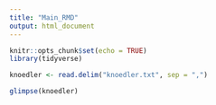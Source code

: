 ```yaml
---
title: "Main_RMD"
output: html_document
---
```


```r
knitr::opts_chunk$set(echo = TRUE)
library(tidyverse)
```

```r
knoedler <- read.delim("knoedler.txt", sep = ",")
```

```r
glimpse(knoedler)
```

